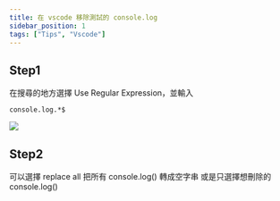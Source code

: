 ```yaml
---
title: 在 vscode 移除測試的 console.log
sidebar_position: 1
tags: ["Tips", "Vscode"]
---
```



## Step1

在搜尋的地方選擇 Use Regular Expression，並輸入

```
console.log.*$
```

<Img src={image_1} />

## Step2

可以選擇 replace all 把所有 console.log() 轉成空字串
或是只選擇想刪除的 console.log()
